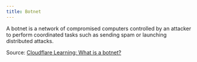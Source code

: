 ```yaml
---
title: Botnet
---
```

A botnet is a network of compromised computers controlled by an attacker to perform coordinated tasks such as sending spam or launching distributed attacks.

Source: [Cloudflare Learning: What is a botnet?](https://www.cloudflare.com/learning/ddos/glossary/botnet/)

